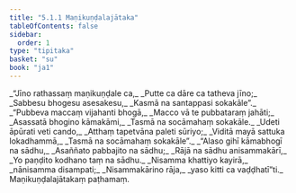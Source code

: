 ```yaml
---
title: "5.1.1 Maṇikuṇḍalajātaka"
tableOfContents: false
sidebar:
  order: 1
type: "tipitaka"
basket: "su"
book: "ja1"
---
```



<DynamicBreadcrumb />

<Division number="1" book="ja1">

<Paragraph number="1146" type="verses" book="ja1">
_“Jīno rathassaṃ maṇikuṇḍale ca,_  
_Putte ca dāre ca tatheva jīno;_  
_Sabbesu bhogesu asesakesu,_  
_Kasmā na santappasi sokakāle”._  

</Paragraph>

</Division>
<Division number="2" book="ja1">

<Paragraph number="1147" type="verses" book="ja1">
_“Pubbeva maccaṃ vijahanti bhogā,_  
_Macco vā te pubbataraṃ jahāti;_  
_Asassatā bhogino kāmakāmi,_  
_Tasmā na socāmahaṃ sokakāle._  

</Paragraph>

</Division>
<Division number="3" book="ja1">

<Paragraph number="1148" type="verses" book="ja1">
_Udeti āpūrati veti cando,_  
_Atthaṃ tapetvāna paleti sūriyo;_  
_Viditā mayā sattuka lokadhammā,_  
_Tasmā na socāmahaṃ sokakāle”._  

</Paragraph>

</Division>
<Division number="4" book="ja1">

<Paragraph number="1149" type="verses" book="ja1">
_“Alaso gihī kāmabhogī na sādhu,_  
_Asaññato pabbajito na sādhu;_  
_Rājā na sādhu anisammakārī,_  
_Yo paṇḍito kodhano taṃ na sādhu._  

</Paragraph>

</Division>
<Division number="5" book="ja1">

<Paragraph number="1150" type="verses" book="ja1">
_Nisamma khattiyo kayirā,_  
_nānisamma disampati;_  
_Nisammakārino rāja,_  
_yaso kitti ca vaḍḍhatī”ti._  


</Paragraph>
</Division>

<Paragraph number="1151" type="center" book="ja1">
Maṇikuṇḍalajātakaṃ paṭhamaṃ.
</Paragraph>